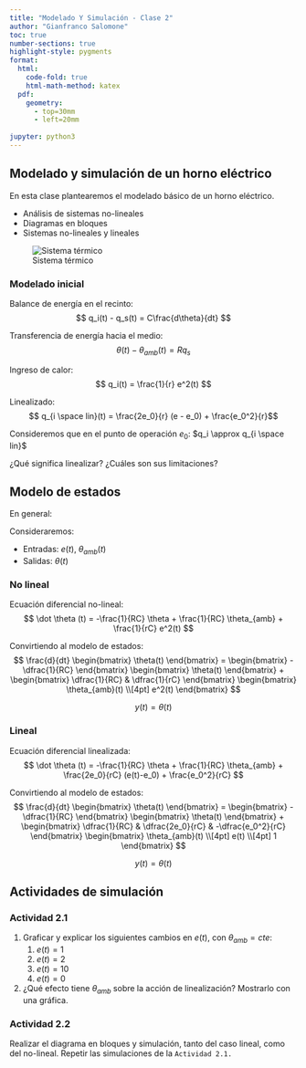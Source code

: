 ```yaml
---
title: "Modelado Y Simulación - Clase 2"
author: "Gianfranco Salomone"
toc: true
number-sections: true
highlight-style: pygments
format: 
  html: 
    code-fold: true
    html-math-method: katex
  pdf: 
    geometry: 
      - top=30mm
      - left=20mm
    
jupyter: python3
---
```


## Modelado y simulación de un horno eléctrico
En esta clase plantearemos el modelado básico de un horno eléctrico.

* Análisis de sistemas no-lineales
* Diagramas en bloques
* Sistemas no-lineales y lineales


![Sistema térmico](modelado_termico_con_resistor.svg)


### Modelado inicial
Balance de energía en el recinto:
$$ q_i(t) - q_s(t) = C\frac{d\theta}{dt} $$

Transferencia de energía hacia el medio:
$$ \theta (t) - \theta_{amb} (t) = R q_s $$

Ingreso de calor:
$$ q_i(t) = \frac{1}{r} e^2(t) $$

Linealizado:
$$ q_{i \space lin}(t) = \frac{2e_0}{r} (e - e_0) + \frac{e_0^2}{r}$$

Consideremos que en el punto de operación $e_0$: $q_i \approx q_{i \space lin}$

¿Qué significa linealizar? ¿Cuáles son sus limitaciones?

## Modelo de estados

En general:
\begin{aligned}
\dot x(t) &= A\,x(t) + B\,u(t),\\
y(t)      &= C\,x(t) + D\,u(t),
\end{aligned}

Consideraremos:

* Entradas: $e(t)$, $\theta_{amb}(t)$
* Salidas: $\theta (t)$

### No lineal
Ecuación diferencial no-lineal:
$$ \dot \theta (t) = -\frac{1}{RC} \theta + \frac{1}{RC} \theta_{amb} + \frac{1}{rC} e^2(t) $$

Convirtiendo al modelo de estados:
$$
\frac{d}{dt} \begin{bmatrix}
             \theta(t)
             \end{bmatrix}
=
\begin{bmatrix}
  -\dfrac{1}{RC}
\end{bmatrix}
\begin{bmatrix}
  \theta(t)
\end{bmatrix}
+
\begin{bmatrix}
  \dfrac{1}{RC} & \dfrac{1}{rC}
\end{bmatrix}
\begin{bmatrix}
  \theta_{amb}(t) \\[4pt]
  e^2(t)
\end{bmatrix}
$$

$$
y(t) = \theta(t)
$$

### Lineal
Ecuación diferencial linealizada:
$$ \dot \theta (t) = -\frac{1}{RC} \theta + \frac{1}{RC} \theta_{amb} + \frac{2e_0}{rC} (e(t)-e_0) + \frac{e_0^2}{rC} $$

Convirtiendo al modelo de estados:
$$
\frac{d}{dt} \begin{bmatrix}
             \theta(t)
             \end{bmatrix}
=
\begin{bmatrix}
  -\dfrac{1}{RC}
\end{bmatrix}
\begin{bmatrix}
  \theta(t)
\end{bmatrix}
+
\begin{bmatrix}
  \dfrac{1}{RC} & \dfrac{2e_0}{rC} & -\dfrac{e_0^2}{rC}  
\end{bmatrix}
\begin{bmatrix}
  \theta_{amb}(t) \\[4pt]
  e(t) \\[4pt]
  1
\end{bmatrix}
$$

$$ y(t) = \theta(t) $$

## Actividades de simulación


### Actividad 2.1


1. Graficar y explicar los siguientes cambios en $e(t)$, con $\theta_{amb}=cte$:
   1. $e(t)=1$
   2. $e(t)=2$
   3. $e(t)=10$
   4. $e(t)=0$
2. ¿Qué efecto tiene $\theta_{amb}$ sobre la acción de linealización? Mostrarlo con una gráfica.


### Actividad 2.2
Realizar el diagrama en bloques y simulación, tanto del caso lineal, como del no-lineal. Repetir las simulaciones de la `Actividad 2.1.`

